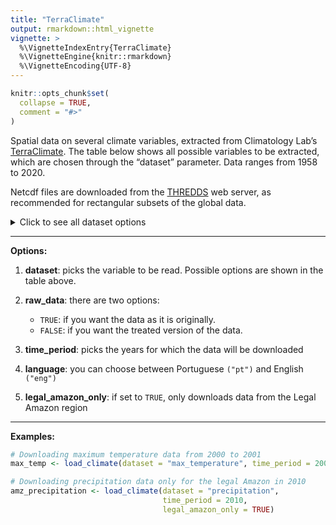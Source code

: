 ```yaml
---
title: "TerraClimate"
output: rmarkdown::html_vignette
vignette: >
  %\VignetteIndexEntry{TerraClimate}
  %\VignetteEngine{knitr::rmarkdown}
  %\VignetteEncoding{UTF-8}
---
```


```r
knitr::opts_chunk$set(
  collapse = TRUE,
  comment = "#>"
)
```

Spatial data on several climate variables, extracted from Climatology Lab's [TerraClimate](https://www.climatologylab.org/terraclimate.html). The table below shows all possible variables to be extracted, which are chosen through the "dataset" parameter. Data ranges from 1958 to 2020.

Netcdf files are downloaded from the [THREDDS](http://thredds.northwestknowledge.net:8080/thredds/terraclimate_catalog.html) web server, as recommended for rectangular subsets of the global data.

<details>
<summary>
Click to see all dataset options
</summary>
| Dataset | Code | Description | Units |
|:--------|:----:|:------------|:-----:|
| max_temperature | tmax | Maximum 2-m Temperature | degC |
| min_temperature | tmin | Minimum 2-m Temperature | degC |
| wind_speed | ws   | Wind Speed at 10-m | m/s |
| vapor_pressure_deficit | vpd  | Vapor Pressure Deficit | kPa |
| vapor_pressure | vap | 2-m Vapor Pressure | kPa |
| snow_water_equivalent | swe  | Snow Water Equivalent at End of Month | mm |
| shortwave_radiation_flux | srad | Downward Shortwave Radiation Flux at the Surface | W/m^2 |
| soil_moisture | soil | Soil Moisture at End of Month | mm
| runoff | q    | Runoff | mm |
| precipitation | ppt  | Accumulated Precipitation | mm |
| potential_evaporation | pet  | Reference Evapotranspiration | mm |
| climatic_water_deficit | def  | Climatic Water Deficit | mm |
| water_evaporation | aet  | Actual Evapotranspiration | mm |
| palmer_drought_severity_index | PDSI | Palmer Drought Severity Index | unitless |
</details>

***

**Options:**

  1. **dataset**: picks the variable to be read. Possible options are shown in the table above.

  2. **raw_data**: there are two options:
      * `TRUE`: if you want the data as it is originally.
      * `FALSE`: if you want the treated version of the data. 
  
  3. **time_period**: picks the years for which the data will be downloaded

  4. **language**: you can choose between Portuguese `("pt")` and English `("eng")`
  
  5. **legal_amazon_only**: if set to `TRUE`, only downloads data from the Legal Amazon region
  
***

**Examples:**

```r
# Downloading maximum temperature data from 2000 to 2001
max_temp <- load_climate(dataset = "max_temperature", time_period = 2000:2001)

# Downloading precipitation data only for the legal Amazon in 2010
amz_precipitation <- load_climate(dataset = "precipitation",
                                  time_period = 2010,
                                  legal_amazon_only = TRUE)
```

